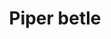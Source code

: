 ---
title: Piper betle
aka:
  - betel
  - paan
  - tamboli
family_members:
  - Piper betle
  - Piper auritum
  - Piper sarmentosum
duration_chart_title: Chewed Duration of Piper betle
duration_chart:
  total: 15–30 minutes
  onset: 210s
  coming_up: 7m
  plateau: 15m
  coming_down: 7m
  after_effects: 22m
positive_effects: mood lift, increased energy, feelings of connection, sensory appreciation
neutral_effects: appetite suppression, disinhibition
negative_effects: increased heart rate, muscle tension
image_location: /src/assets/Images/Piper betle/Betel leaf Yu-Cheng Zeng.jpeg
image_caption: Betel leaf by Yu-Cheng Zeng
dosage_table:
  title: Chewed Dosage of Fresh Piper betle Leaf
  threshold: 160 mg
  light: 800 mg
  common: 1.6 g
  strong: 3 g
  heavy: 5+ g
--- 